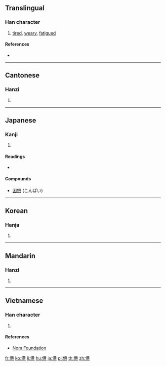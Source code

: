 {{also|惫}}
==Translingual==

===Han character===
{{Han char|rn=61|rad=心|as=12|sn=16|four=24332|canj=OBP|ids=⿱備心}}

# [[tired]], [[weary]], [[fatigued]]

====References====
* {{Han ref|kx=0402.020|dkj=11195|dj=0742.040|hdz=42350.120|uh=618A|ud=24970|bh=BECE|bd=48846}}

----

==Cantonese==

===Hanzi===
{{yue-hanzi|jyut=[[baai6]], [[bei6]]|y=baai6, bei6|sim=惫}}

# {{defn|lang=yue|sort=心12}}

----

==Japanese==

===Kanji===
{{ja-kanji|grade=uc|rs=心12}}

# {{defn|lang=ja|sort=心12}}

====Readings====
* {{ja-readings|on=[[はい]] (hai), [[へい]] (hei)|kun=[[つかれる]] (tsukareru)}}

====Compounds====
* [[困憊]] (こんぱい)

----

==Korean==

===Hanja===
{{ko-hanja|hangeul=비|eumhun=|rv=bi|mr=pi|y=pi}}

# {{defn|lang=ko|sort=心12}}

----

==Mandarin==

===Hanzi===
{{cmn-hanzi|sim=惫|pin=[[bèi]] ([[bei4]])|wg=pei<sup>4</sup>}}

# {{defn|lang=cmn|sort=心12}}

----

==Vietnamese==

===Han character===
{{vi-readings|rs=心12|hanviet=bị}}

# {{defn|lang=vi|sort=心12}}

====References====
* [http://nomfoundation.org/common/nom_details.php?codepoint=618a Nom Foundation]

[[fr:憊]]
[[ko:憊]]
[[li:憊]]
[[hu:憊]]
[[ja:憊]]
[[pl:憊]]
[[th:憊]]
[[zh:憊]]